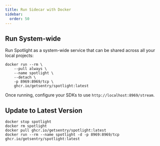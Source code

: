 ```yaml
---
title: Run Sidecar with Docker
sidebar:
  order: 50
---
```


## Run System-wide

Run Spotlight as a system-wide service that can be shared across all your local projects:

```shell
docker run --rm \
    --pull always \
    --name spotlight \
    --detach \
    -p 8969:8969/tcp \
    ghcr.io/getsentry/spotlight:latest
```

Once running, configure your SDKs to use `http://localhost:8969/stream`.

## Update to Latest Version

```shell
docker stop spotlight
docker rm spotlight
docker pull ghcr.io/getsentry/spotlight:latest
docker run --rm --name spotlight -d -p 8969:8969/tcp ghcr.io/getsentry/spotlight:latest
```
